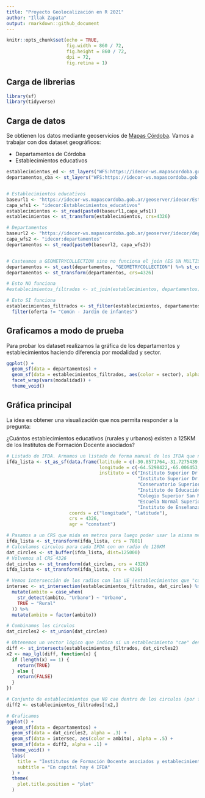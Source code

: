 ```yaml
---
title: "Proyecto Geolocalización en R 2021"
author: "Illak Zapata"
output: rmarkdown::github_document
---
```


```r
knitr::opts_chunk$set(echo = TRUE,
                      fig.width = 860 / 72,
                      fig.height = 860 / 72,
                      dpi = 72,
                      fig.retina = 1)
```

## Carga de librerias

```r
library(sf)
library(tidyverse)
```

## Carga de datos

Se obtienen los datos mediante geoservicios de [Mapas Córdoba](https://www.mapascordoba.gob.ar/#/geoservicios).
Vamos a trabajar con dos dataset geográficos:

* Departamentos de Córdoba
* Establecimientos educativos

```r
establecimientos_ed <- st_layers("WFS:https://idecor-ws.mapascordoba.gob.ar/geoserver/idecor/Establecimientos_educativos/wfs?getcapabilities")
departamentos_cba <- st_layers("WFS:https://idecor-ws.mapascordoba.gob.ar/geoserver/idecor/departamentos/wfs?getcapabilities")


# Establecimientos educativos
baseurl1 <- "https://idecor-ws.mapascordoba.gob.ar/geoserver/idecor/Establecimientos_educativos/wfs?request=GetFeature&service=WFS&typeName="
capa_wfs1 <- "idecor:Establecimientos_educativos"
establecimientos <- st_read(paste0(baseurl1,capa_wfs1))
establecimientos <- st_transform(establecimientos, crs=4326)

# Departamentos
baseurl2 <- "https://idecor-ws.mapascordoba.gob.ar/geoserver/idecor/departamentos/wfs?request=GetFeature&service=WFS&typeName="
capa_wfs2 <- "idecor:departamentos"
departamentos <- st_read(paste0(baseurl2, capa_wfs2))


# Casteamos a GEOMETRYCOLLECTION sino no funciona el join (ES UN MULTISURFACE)
departamentos <- st_cast(departamentos, "GEOMETRYCOLLECTION") %>% st_collection_extract("POLYGON")
departamentos <- st_transform(departamentos, crs=4326)

# Esto NO funciona
#establecimientos_filtrados <- st_join(establecimientos, departamentos)

# Esto SI funciona
establecimientos_filtrados <- st_filter(establecimientos, departamentos, .predicate = st_intersects) %>% 
  filter(oferta != "Común - Jardín de infantes")

```


## Graficamos a modo de prueba

Para probar los dataset realizamos la gráfica de los departamentos y establecimientos
haciendo diferencia por modalidad y sector.

```r
ggplot() +
  geom_sf(data = departamentos) +
  geom_sf(data = establecimientos_filtrados, aes(color = sector), alpha = .5) +
  facet_wrap(vars(modalidad)) +
  theme_void()
```

## Gráfica principal

La idea es obtener una visualización que nos permita responder a la pregunta: 

¿Cuántos establecimientos educativos (rurales y urbanos) existen a 125KM de los
Institutos de Formación Docente asociados?

```r


# Listado de IFDA. Armamos un listado de forma manual de los IFDA que nos interesan.
ifda_lista <- st_as_sf(data.frame(latitude = c(-30.8571764,-31.7275439,-32.174242,-32.397557,-31.4305685,-33.1268737,-34.1328932), 
                                  longitude = c(-64.5298422,-65.006453,-64.1156697,-63.2500767,-62.0835059,-64.3528865,-63.3937023),
                                  instituto = c("Instituto Superior Dr. Bernardo Houssay\n – Capilla del Monte.",
                                                "Instituto Superior Dr. Carlos María Carena\n – Mina Clavero.",
                                                "Conservatorio Superior de Música “Juan José Castro”\n – Río Tercero",
                                                "Instituto de Educación Superior del\n Centro de La República Dr. Ángel Diego Márquez INESCER\n – Villa María.",
                                                "Colegio Superior San Martín\n – San Francisco.",
                                                "Escuela Normal Superior Justo José de Urquiza\n – Río Cuarto.",
                                                "Instituto de Enseñanza Superior Eduardo Lefebvre\n – Laboulaye.")), 
                       coords = c("longitude", "latitude"),
                       crs = 4326,
                       agr = "constant")

# Pasamos a un CRS que mida en metros para luego poder usar la misma medida con st_buffer
ifda_lista <- st_transform(ifda_lista, crs = 7801)
# Calculamos circulos para cada IFDA con un radio de 120KM
dat_circles <- st_buffer(ifda_lista, dist=125000)
# Volvemos al CRS 4326
dat_circles <- st_transform(dat_circles, crs = 4326)
ifda_lista <- st_transform(ifda_lista, crs = 4326)

# Vemos intersección de los radios con las UE (establecimientos que "caen" dentro de los circulos)
intersec <- st_intersection(establecimientos_filtrados, dat_circles) %>% 
  mutate(ambito = case_when(
    str_detect(ambito, "Urbano") ~ "Urbano",
    TRUE ~ "Rural"
  )) %>% 
  mutate(ambito = factor(ambito))

# Combinamos los circulos
dat_circles2 <- st_union(dat_circles)

# Obtenemos un vector lógico que indica si un establecimiento "cae" dentro de un circulo o no
diff <- st_intersects(establecimientos_filtrados, dat_circles2)
x2 <- map_lgl(diff, function(x) {
  if (length(x) == 1) {
    return(TRUE)
  } else {
    return(FALSE)
  }
})

# Conjunto de establecimientos que NO cae dentro de los circulos (por fuera)
diff2 <- establecimientos_filtrados[!x2,]

# Graficamos
ggplot() +
  geom_sf(data = departamentos) +
  geom_sf(data = dat_circles2, alpha = .3) +
  geom_sf(data = intersec, aes(color = ambito), alpha = .5) +
  geom_sf(data = diff2, alpha = .1) +
  theme_void() +
  labs(
    title = "Institutos de Formación Docente asociados y establecimientos a 125KM",
    subtitle = "En capital hay 4 IFDA"
  ) +
  theme(
    plot.title.position = "plot"
  )

```

